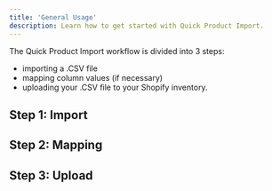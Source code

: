 ```yaml
---
title: 'General Usage'
description: Learn how to get started with Quick Product Import.
---
```


The Quick Product Import workflow is divided into 3 steps:

- importing a .CSV file
- mapping column values (if necessary)
- uploading your .CSV file to your Shopify inventory.

## Step 1: Import

## Step 2: Mapping

## Step 3: Upload
